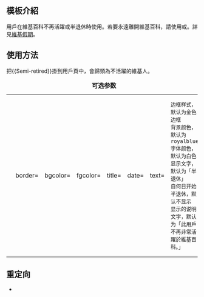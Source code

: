 <IncludeOnly><!-- 在這裡加入模板的保護標識 --></IncludeOnly>
<!-- 在本行下編輯模板說明 -->

== 模板介紹 ==
用戶在維基百科不再活躍或半退休時使用。若要永遠離開維基百科，請使用{{tl|Retirement}}或{{tl|Retired}}。詳見[[維基百科:維基假期|維基假期]]。

== 使用方法 ==
把<nowiki>{{Semi-retired}}</nowiki>掛到用戶頁中，會歸類為不活躍的維基人。

{|
|+ '''可选参数'''
|<pre>
|border=
|bgcolor=
|fgcolor=
|title=
|date=
|text=
</pre>
|<pre>
边框样式，默认为金色边框
背景颜色，默认为royalblue
字体颜色，默认为白色
显示文字，默认为「半退休」
自何日开始半退休，默认不显示
显示的说明文字，默认为「此用戶不再非常活躍於維基百科。」
</pre>
|}

==重定向==
*{{TL|半退休}}

<IncludeOnly>
<!-- 本行下加入模板的分類 -->

<!-- 本行下加入模板的跨語言鏈接 -->

</IncludeOnly>